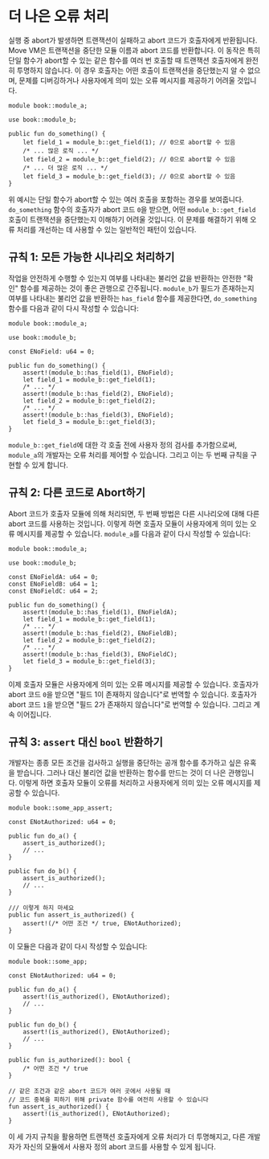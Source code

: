 # 더 나은 오류 처리

실행 중 abort가 발생하면 트랜잭션이 실패하고 abort 코드가 호출자에게 반환됩니다.
Move VM은 트랜잭션을 중단한 모듈 이름과 abort 코드를 반환합니다. 이 동작은
특히 단일 함수가 abort할 수 있는 같은 함수를 여러 번 호출할 때
트랜잭션 호출자에게 완전히 투명하지 않습니다. 이 경우 호출자는 어떤 호출이
트랜잭션을 중단했는지 알 수 없으며, 문제를 디버깅하거나 사용자에게 의미 있는 오류
메시지를 제공하기 어려울 것입니다.

```move
module book::module_a;

use book::module_b;

public fun do_something() {
    let field_1 = module_b::get_field(1); // 0으로 abort할 수 있음
    /* ... 많은 로직 ... */
    let field_2 = module_b::get_field(2); // 0으로 abort할 수 있음
    /* ... 더 많은 로직 ... */
    let field_3 = module_b::get_field(3); // 0으로 abort할 수 있음
}
```

위 예시는 단일 함수가 abort할 수 있는 여러 호출을 포함하는 경우를 보여줍니다.
`do_something` 함수의 호출자가 abort 코드 `0`을 받으면, 어떤 `module_b::get_field` 호출이
트랜잭션을 중단했는지 이해하기 어려울 것입니다. 이 문제를 해결하기 위해
오류 처리를 개선하는 데 사용할 수 있는 일반적인 패턴이 있습니다.

## 규칙 1: 모든 가능한 시나리오 처리하기

작업을 안전하게 수행할 수 있는지 여부를 나타내는 불리언 값을 반환하는
안전한 "확인" 함수를 제공하는 것이 좋은 관행으로 간주됩니다. `module_b`가 필드가 존재하는지
여부를 나타내는 불리언 값을 반환하는 `has_field` 함수를 제공한다면,
`do_something` 함수를 다음과 같이 다시 작성할 수 있습니다:

```move
module book::module_a;

use book::module_b;

const ENoField: u64 = 0;

public fun do_something() {
    assert!(module_b::has_field(1), ENoField);
    let field_1 = module_b::get_field(1);
    /* ... */
    assert!(module_b::has_field(2), ENoField);
    let field_2 = module_b::get_field(2);
    /* ... */
    assert!(module_b::has_field(3), ENoField);
    let field_3 = module_b::get_field(3);
}
```

`module_b::get_field`에 대한 각 호출 전에 사용자 정의 검사를 추가함으로써,
`module_a`의 개발자는 오류 처리를 제어할 수 있습니다. 그리고 이는 두 번째 규칙을 구현할 수 있게 합니다.

## 규칙 2: 다른 코드로 Abort하기

Abort 코드가 호출자 모듈에 의해 처리되면, 두 번째 방법은 다른 시나리오에 대해
다른 abort 코드를 사용하는 것입니다. 이렇게 하면 호출자 모듈이 사용자에게 의미 있는 오류 메시지를
제공할 수 있습니다. `module_a`를 다음과 같이 다시 작성할 수 있습니다:

```move
module book::module_a;

use book::module_b;

const ENoFieldA: u64 = 0;
const ENoFieldB: u64 = 1;
const ENoFieldC: u64 = 2;

public fun do_something() {
    assert!(module_b::has_field(1), ENoFieldA);
    let field_1 = module_b::get_field(1);
    /* ... */
    assert!(module_b::has_field(2), ENoFieldB);
    let field_2 = module_b::get_field(2);
    /* ... */
    assert!(module_b::has_field(3), ENoFieldC);
    let field_3 = module_b::get_field(3);
}
```

이제 호출자 모듈은 사용자에게 의미 있는 오류 메시지를 제공할 수 있습니다. 호출자가
abort 코드 `0`을 받으면 "필드 1이 존재하지 않습니다"로 번역할 수 있습니다. 호출자가
abort 코드 `1`을 받으면 "필드 2가 존재하지 않습니다"로 번역할 수 있습니다. 그리고 계속 이어집니다.

## 규칙 3: `assert` 대신 `bool` 반환하기

개발자는 종종 모든 조건을 검사하고 실행을 중단하는 공개 함수를 추가하고 싶은 유혹을 받습니다.
그러나 대신 불리언 값을 반환하는 함수를 만드는 것이 더 나은 관행입니다.
이렇게 하면 호출자 모듈이 오류를 처리하고 사용자에게 의미 있는 오류 메시지를
제공할 수 있습니다.

```move
module book::some_app_assert;

const ENotAuthorized: u64 = 0;

public fun do_a() {
    assert_is_authorized();
    // ...
}

public fun do_b() {
    assert_is_authorized();
    // ...
}

/// 이렇게 하지 마세요
public fun assert_is_authorized() {
    assert!(/* 어떤 조건 */ true, ENotAuthorized);
}
```

이 모듈은 다음과 같이 다시 작성할 수 있습니다:

```move
module book::some_app;

const ENotAuthorized: u64 = 0;

public fun do_a() {
    assert!(is_authorized(), ENotAuthorized);
    // ...
}

public fun do_b() {
    assert!(is_authorized(), ENotAuthorized);
    // ...
}

public fun is_authorized(): bool {
    /* 어떤 조건 */ true
}

// 같은 조건과 같은 abort 코드가 여러 곳에서 사용될 때
// 코드 중복을 피하기 위해 private 함수를 여전히 사용할 수 있습니다
fun assert_is_authorized() {
    assert!(is_authorized(), ENotAuthorized);
}
```

이 세 가지 규칙을 활용하면 트랜잭션 호출자에게 오류 처리가 더 투명해지고,
다른 개발자가 자신의 모듈에서 사용자 정의 abort 코드를 사용할 수 있게 됩니다.
